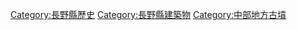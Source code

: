 [[Category:長野縣歷史|Category:長野縣歷史]]
[[Category:長野縣建築物|Category:長野縣建築物]]
[[Category:中部地方古墳|Category:中部地方古墳]]
